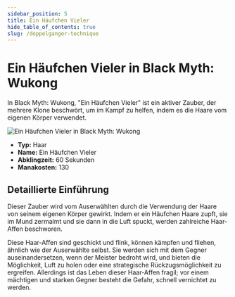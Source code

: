 ```yaml
---
sidebar_position: 5
title: Ein Häufchen Vieler
hide_table_of_contents: true
slug: /doppelganger-technique
---
```


# Ein Häufchen Vieler in Black Myth: Wukong

In Black Myth: Wukong, "Ein Häufchen Vieler" ist ein aktiver Zauber, der mehrere Klone beschwört, um im Kampf zu helfen, indem es die Haare vom eigenen Körper verwendet.

<img
    src="https://image.informedainews.com/fss.gif"
    alt="Ein Häufchen Vieler in Black Myth: Wukong"
/>

- **Typ:** Haar
- **Name:** Ein Häufchen Vieler
- **Abklingzeit:** 60 Sekunden
- **Manakosten:** 130

## Detaillierte Einführung

Dieser Zauber wird vom Auserwählten durch die Verwendung der Haare von seinem eigenen Körper gewirkt. Indem er ein Häufchen Haare zupft, sie im Mund zermalmt und sie dann in die Luft spuckt, werden zahlreiche Haar-Affen beschworen.

Diese Haar-Affen sind geschickt und flink, können kämpfen und fliehen, ähnlich wie der Auserwählte selbst. Sie werden sich mit dem Gegner auseinandersetzen, wenn der Meister bedroht wird, und bieten die Möglichkeit, Luft zu holen oder eine strategische Rückzugsmöglichkeit zu ergreifen. Allerdings ist das Leben dieser Haar-Affen fragil; vor einem mächtigen und starken Gegner besteht die Gefahr, schnell vernichtet zu werden.